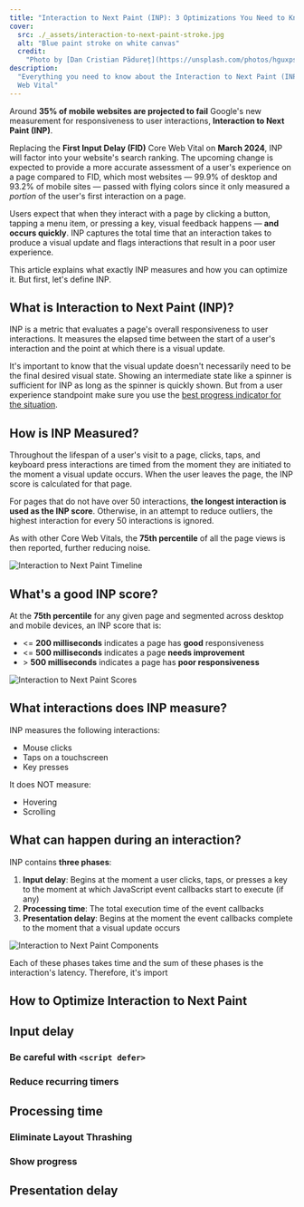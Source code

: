 ```yaml
---
title: "Interaction to Next Paint (INP): 3 Optimizations You Need to Know"
cover:
  src: ./_assets/interaction-to-next-paint-stroke.jpg
  alt: "Blue paint stroke on white canvas"
  credit:
    "Photo by [Dan Cristian Pădureț](https://unsplash.com/photos/hguxpsaUpBk)"
description:
  "Everything you need to know about the Interaction to Next Paint (INP) Core
  Web Vital"
---
```



Around **35% of mobile websites are projected to fail** Google's new measurement
for responsiveness to user interactions, **Interaction to Next Paint (INP)**.

Replacing the **First Input Delay (FID)** Core Web Vital on **March 2024**, INP
will factor into your website's search ranking. The upcoming change is expected
to provide a more accurate assessment of a user's experience on a page compared
to FID, which most websites — 99.9% of desktop and 93.2% of mobile sites —
passed with flying colors since it only measured a _portion_ of the user's first
interaction on a page.


<CruxChart />

Users expect that when they interact with a page by clicking a button, tapping a
menu item, or pressing a key, visual feedback happens — **and occurs quickly**.
INP captures the total time that an interaction takes to produce a visual update
and flags interactions that result in a poor user experience.

This article explains what exactly INP measures and how you can optimize it. But
first, let's define INP.

## What is Interaction to Next Paint (INP)?

INP is a metric that evaluates a page's overall responsiveness to user
interactions. It measures the elapsed time between the start of a user's
interaction and the point at which there is a visual update.

It's important to know that the visual update doesn't necessarily need to be the
final desired visual state. Showing an intermediate state like a spinner is
sufficient for INP as long as the spinner is quickly shown. But from a user
experience standpoint make sure you use the
[best progress indicator for the situation](https://www.nngroup.com/articles/progress-indicators/).

## How is INP Measured?

Throughout the lifespan of a user's visit to a page, clicks, taps, and keyboard
press interactions are timed from the moment they are initiated to the moment a
visual update occurs. When the user leaves the page, the INP score is calculated
for that page.

For pages that do not have over 50 interactions, **the longest interaction is
used as the INP score**. Otherwise, in an attempt to reduce outliers, the
highest interaction for every 50 interactions is ignored.

As with other Core Web Vitals, the **75th percentile** of all the page views is
then reported, further reducing noise.


<Image background src={inpTimeline} alt="Interaction to Next Paint Timeline" />

## What's a good INP score?

At the **75th percentile** for any given page and segmented across desktop and
mobile devices, an INP score that is:

- \<= **200 milliseconds** indicates a page has **good** responsiveness
- \<= **500 milliseconds** indicates a page **needs improvement**
- \> **500 milliseconds** indicates a page has **poor responsiveness**


<Image background src={inpScores} alt="Interaction to Next Paint Scores" />

## What interactions does INP measure?

INP measures the following interactions:

- Mouse clicks
- Taps on a touchscreen
- Key presses

It does NOT measure:

- Hovering
- Scrolling

## What can happen during an interaction?

INP contains **three phases**:

1. **Input delay**: Begins at the moment a user clicks, taps, or presses a key
   to the moment at which JavaScript event callbacks start to execute (if any)
2. **Processing time**: The total execution time of the event callbacks
3. **Presentation delay**: Begins at the moment the event callbacks complete to
   the moment that a visual update occurs


<Image
  background
  src={inpComponents}
  alt="Interaction to Next Paint Components"
/>

Each of these phases takes time and the sum of these phases is the interaction's
latency. Therefore, it's import

## How to Optimize Interaction to Next Paint

## Input delay

### Be careful with `<script defer>`

### Reduce recurring timers

## Processing time

### Eliminate Layout Thrashing

### Show progress

## Presentation delay
